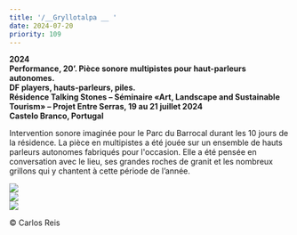 ```yaml
---
title: '/__Gryllotalpa __ '
date: 2024-07-20
priority: 109
---
```

**2024**\
**Performance, 20’. Pièce sonore multipistes pour haut-parleurs autonomes.**\
**DF players, hauts-parleurs, piles.**\
**Résidence Talking Stones – Séminaire «Art, Landscape and Sustainable Tourism» – Projet Entre Serras, 19 au 21 juillet 2024** \
**Castelo Branco, Portugal**

Intervention sonore imaginée pour le Parc du Barrocal durant les 10 jours de la résidence. La pièce en multipistes a été jouée sur un ensemble de hauts parleurs autonomes fabriqués pour l'occasion. Elle a été pensée en conversation avec le lieu, ses grandes roches de granit et les nombreux grillons qui y chantent à cette période de l’année.

<VimeoEmbed videoId={1014255136} />

![](src/assets/images/projects/gryllotalpa/performance_carlos_reis.jpg)\
![](src/assets/images/projects/gryllotalpa/performance_vue_pres_carlos_reis.jpg)\
![](src/assets/images/projects/gryllotalpa/hp_autonome.jpg)

<VimeoEmbed videoId={1014264635} />

© Carlos Reis
